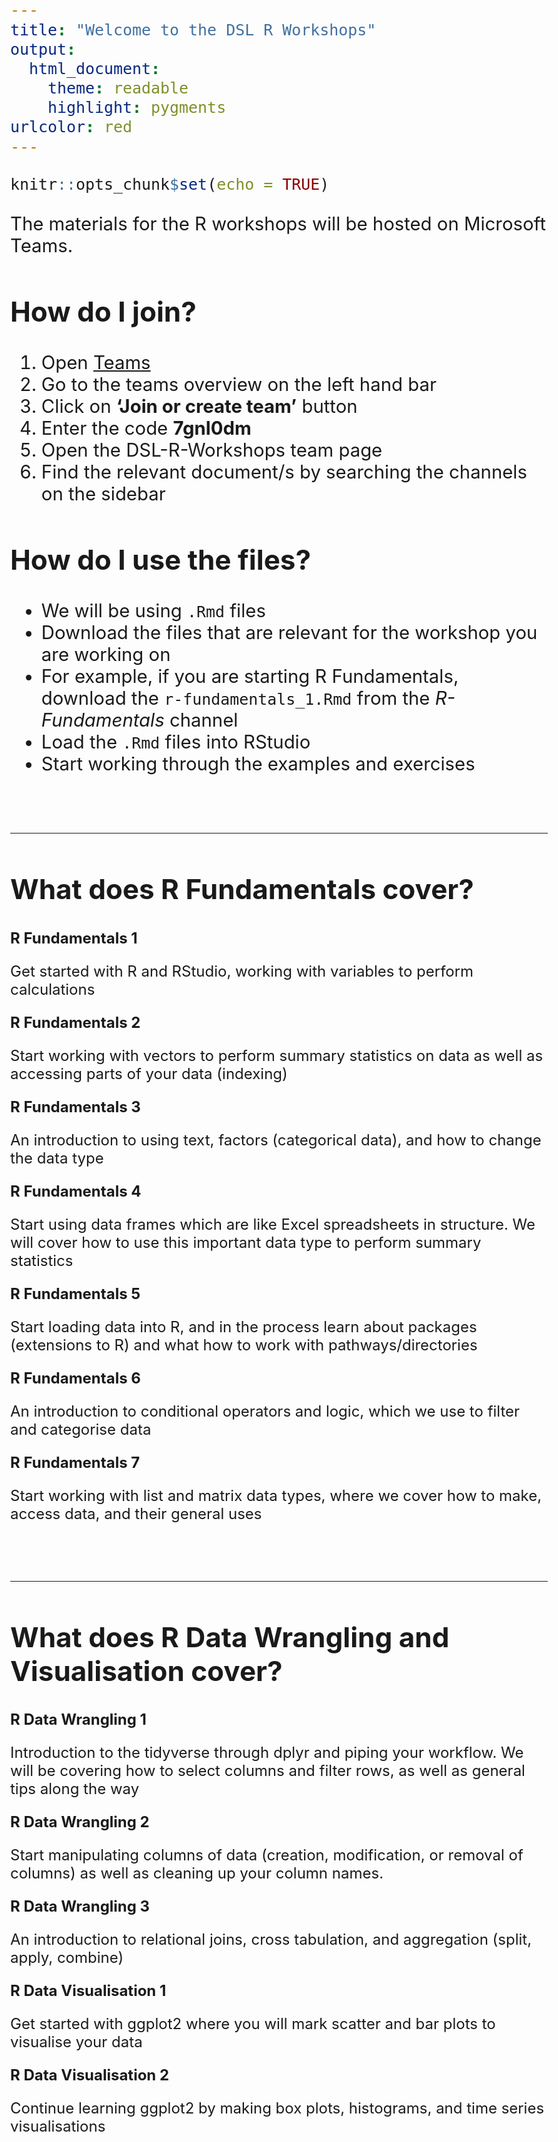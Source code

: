 ```yaml
---
title: "Welcome to the DSL R Workshops"
output: 
  html_document: 
    theme: readable
    highlight: pygments
urlcolor: red
---
```


<style type="text/css">
  body{
  font-size: 22pt;
}
</style>


```r
knitr::opts_chunk$set(echo = TRUE)
```

The materials for the R workshops will be hosted on Microsoft Teams. 

## How do I join?

1. Open [Teams](https://info.lse.ac.uk/staff/divisions/dts/essentials/setting-up-microsoft-teams)   
2. Go to the teams overview on the left hand bar    
3. Click on **'Join or create team'** button    
4. Enter the code **7gnl0dm**   
5. Open the DSL-R-Workshops team page   
6. Find the relevant document/s by searching the channels on the sidebar

## How do I use the files?

- We will be using `.Rmd` files
- Download the files that are relevant for the workshop you are working on
- For example, if you are starting R Fundamentals, download the `r-fundamentals_1.Rmd` from the *R-Fundamentals* channel
- Load the `.Rmd` files into RStudio
- Start working through the examples and exercises

<br>

***

## What does R Fundamentals cover?

<font size="5">

**R Fundamentals 1**

Get started with R and RStudio, working with variables to perform calculations 

**R Fundamentals 2**

Start working with vectors to perform summary statistics on data as well as accessing parts of your data (indexing)

**R Fundamentals 3**

An introduction to using text, factors (categorical data), and how to change the data type

**R Fundamentals 4**

Start using data frames which are like Excel spreadsheets in structure. We will cover how to use this important data type to perform summary statistics

**R Fundamentals 5**

Start loading data into R, and in the process learn about packages (extensions to R) and what how to work with pathways/directories

**R Fundamentals 6**

An introduction to conditional operators and logic, which we use to filter and categorise data

**R Fundamentals 7**

Start working with list and matrix data types, where we cover how to make, access data, and their general uses

</font> 
<br>

***

## What does R Data Wrangling and Visualisation cover?

<font size="5">

**R Data Wrangling 1**

Introduction to the tidyverse through dplyr and piping your workflow. We will be covering how to select columns and filter rows, as well as general tips along the way

**R Data Wrangling 2**

Start manipulating columns of data (creation, modification, or removal of columns) as well as cleaning up your column names. 

**R Data Wrangling 3**

An introduction to relational joins, cross tabulation, and aggregation (split, apply, combine)

**R Data Visualisation 1**

Get started with ggplot2 where you will mark scatter and bar plots to visualise your data

**R Data Visualisation 2**

Continue learning ggplot2 by making box plots, histograms, and time series visualisations

</font> 
